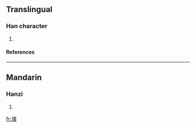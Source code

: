==Translingual==
===Han character===
{{Han char|rn=32|rad=土|as=09|sn=12|four=|canj=土月十十 (GBJJ)}}
# {{defn|Han|sort=土09}}
====References====
{{Han ref|kx=0233.010|dkj=05240|hdz=10467.080|uh=581A|ud=22554}}
----
==Mandarin==
===Hanzi===
{{cmn-hanzi|pin=[[hún]] ([[hun2]])|wg=hun<sup>2</sup>}}
# {{defn|Mandarin}}

[[fr:堚]]